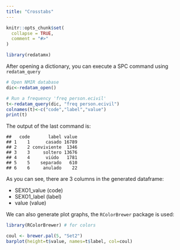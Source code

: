```yaml
---
title: "Crosstabs"
---
```


```r
knitr::opts_chunk$set(
  collapse = TRUE,
  comment = "#>"
)
```

``` r
library(redatamx)
```

After opening a dictionary, you can execute a SPC command using `redatam_query`

``` r
# Open NMIR database
dic<-redatam_open()

# Run a frequency 'freq person.ecivil'
t<-redatam_query(dic, "freq person.ecivil")
colnames(t)<-c("code","label","value")
print(t)
```

The output of the last command is:

```
##   code       label value
## 1    1      casado 16789
## 2    2 conviviente  1346
## 3    3     soltero 13676
## 4    4      viúdo   1781
## 5    5    separado   610
## 6    6     anulado    22
```

As you can see, there are 3 columns in the generated dataframe:

* SEXO1_value (code)
* SEXO1_label (label)
* value (value)

We can also generate plot graphs, the `RColorBrewer` package is used:

```r
library(RColorBrewer) # for colors

coul <- brewer.pal(5, "Set2")
barplot(height=t$value, names=t$label, col=coul)
```

